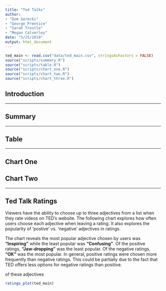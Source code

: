```yaml
---
title: "Ted Talks"
author:
- "Dom Gorecki"
- "George Prentice"
- "Sarah Trostle"
- "Megan Calverley"
date: "5/25/2019"
output: html_document
---
```


```r
ted_main <- read.csv("data/ted_main.csv", stringsAsFactors = FALSE)
source("scripts/summary.R")
source("scripts/table.R")
source("scripts/chart_one.R")
source("scripts/chart_two.R")
source("scripts/chart_three.R")
```

## Introduction


***

## Summary

***

## Table

***

## Chart One


## Chart Two

***

## Ted Talk Ratings
Viewers have the ability to choose up to three adjectives from a list when they
rate videos on TED's website. The following chart explores how often users
choose each adjective when leaving a rating. It also explores the popularity of
'postive' vs. 'negative' adjectives in ratings.

The chart reveals the most popular adjective chosen by users was **"Inspiring"**
while the least popular was **"Confusing"**. Of the positive ratings,
**"Jaw-dropping"** was the least popular. Of the negative ratings,
**"OK"** was the most popular. In general, positive ratings were chosen more
frequently than negative ratings. This could be partially due to the fact that
TED offers less options for negative ratings than positive.

of these adjectives
```r
ratings_plot(ted_main)
```
